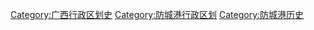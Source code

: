 [[Category:广西行政区划史|Category:广西行政区划史]]
[[Category:防城港行政区划|Category:防城港行政区划]]
[[Category:防城港历史|Category:防城港历史]]